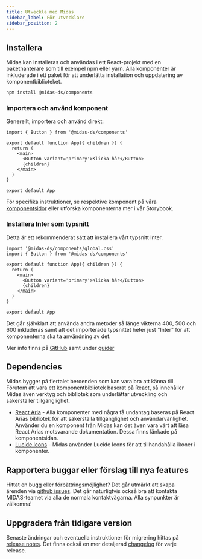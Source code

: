 ```yaml
---
title: Utveckla med Midas
sidebar_label: För utvecklare
sidebar_position: 2
---
```


## Installera

Midas kan installeras och användas i ett React-projekt med en pakethanterare som till exempel npm eller yarn. Alla komponenter är inkluderade i ett paket för att underlätta installation och uppdatering av komponentbiblioteket.

```bash npm2yarn
npm install @midas-ds/components
```

### Importera och använd komponent

Generellt, importera och använd direkt:

```tsx {1,6}
import { Button } from '@midas-ds/components'

export default function App({ children }) {
  return (
    <main>
      <Button variant='primary'>Klicka här</Button>
      {children}
    </main>
  )
}

export default App
```

För specifika instruktioner, se respektive komponent på våra [komponentsidor](/components/accordion) eller utforska komponenterna mer i vår Storybook.

### Installera Inter som typsnitt

Detta är ett rekommenderat sätt att installera vårt typsnitt Inter.

```tsx {1} title="App.tsx (rootfilen i din app)"
import '@midas-ds/components/global.css'
import { Button } from '@midas-ds/components'

export default function App({ children }) {
  return (
    <main>
      <Button variant='primary'>Klicka här</Button>
      {children}
    </main>
  )
}

export default App
```

Det går självklart att använda andra metoder så länge vikterna 400, 500 och 600 inkluderas samt att det importerade typsnittet heter just "Inter" för att komponenterna ska ta användning av det.

Mer info finns på [GitHub](https://github.com/migrationsverket/midas) samt under [guider](/dev/common-issues)

## Dependencies

Midas bygger på flertalet beroenden som kan vara bra att känna till. Förutom att vara ett komponentbibliotek baserat på React, så innehåller Midas även verktyg och bibliotek som underlättar utveckling och säkerställer tillgänglighet.

- [React Aria](https://react-spectrum.adobe.com/react-aria/) - Alla komponenter med några få undantag baseras på React Arias bibliotek för att säkerställa tillgänglighet och användarvänlighet. Använder du en komponent från Midas kan det även vara värt att läsa React Arias motsvarande dokumentation. Dessa finns länkade på komponentsidan.
- [Lucide Icons](https://lucide.dev/) - Midas använder Lucide Icons för att tillhandahålla ikoner i komponenter.

## Rapportera buggar eller förslag till nya features

Hittat en bugg eller förbättringsmöjlighet? Det går utmärkt att skapa ärenden via [github issues](https://github.com/migrationsverket/midas/issues).
Det går naturligtvis också bra att kontakta MIDAS-teamet via alla de normala kontaktvägarna. Alla synpunkter är välkomna!

## Uppgradera från tidigare version

Senaste ändringar och eventuella instruktioner för migrering hittas på [release notes](/blog). Det finns också en
mer detaljerad [changelog](/changelog) för varje release.
